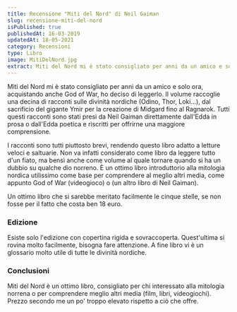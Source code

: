 ```yaml
---
title: Recensione "Miti del Nord" di Neil Gaiman
slug: recensione-miti-del-nord
isPublished: true
publishedAt: 16-03-2019
updatedAt: 18-05-2021
category: Recensioni
type: Libro
image: MitiDelNord.jpg
extract: Miti del Nord mi è stato consigliato per anni da un amico e solo ora, acquistando anche God of War, ho deciso di leggerlo. Il volume raccoglie una decina di racconti sulle divinità nordiche (Odino, Thor, Loki…), dal sacrificio del gigante Ymir per la creazione di Midgard fino al Ragnarok. Tutti questi racconti sono stati presi da Neil Gaiman direttamente dall’Edda in prosa o dall’Edda poetica e riscritti per offrirne una maggiore comprensione.
---
```


<Book slug="miti-del-nord" />

Miti del Nord mi è stato consigliato per anni da un amico e solo ora, acquistando anche God of War, ho deciso di leggerlo. Il volume raccoglie una decina di racconti sulle divinità nordiche (Odino, Thor, Loki...), dal sacrificio del gigante Ymir per la creazione di Midgard fino al Ragnarok. Tutti questi racconti sono stati presi da Neil Gaiman direttamente dall'Edda in prosa o dall'Edda poetica e riscritti per offrirne una maggiore comprensione.

I racconti sono tutti piuttosto brevi, rendendo questo libro adatto a letture veloci e saltuarie. Non va infatti considerato come libro da leggere tutto d'un fiato, ma bensì anche come volume al quale tornare quando si ha un dubbio su qualche dio norreno. È un ottimo libro introduttorio alla mitologia nordica utilissimo come base per comprendere al meglio altri media, come appunto God of War (videogioco) o <InternalLink  slug="recensione-american-gods"  text="American Gods" /> (un altro libro di Neil Gaiman).

Un ottimo libro che si sarebbe meritato facilmente le cinque stelle, se non fosse per il fatto che costa ben 18 euro.

### Edizione

Esiste solo l'edizione con copertina rigida e sovraccoperta. Quest'ultima si rovina molto facilmente, bisogna fare attenzione. A fine libro vi è un glossario molto utile di tutte le divinità nordiche.

### Conclusioni

Miti del Nord è un ottimo libro, consigliato per chi interessato alla mitologia norrena o per comprendere meglio altri media (film, libri, videogiochi). Prezzo secondo me un po' troppo elevato rispetto a ciò che offre.